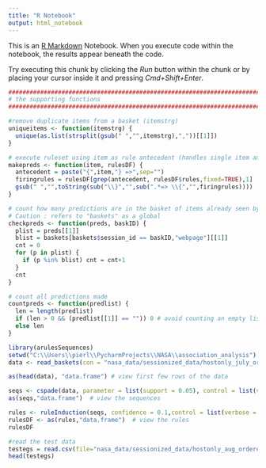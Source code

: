 ```yaml
---
title: "R Notebook"
output: html_notebook
---
```


This is an [R Markdown](http://rmarkdown.rstudio.com) Notebook. When you execute code within the notebook, the results appear beneath the code. 

Try executing this chunk by clicking the *Run* button within the chunk or by placing your cursor inside it and pressing *Cmd+Shift+Enter*. 
```r

#######################################################################
# the supporting functions
#######################################################################

#remove duplicate items from a basket (itemstrg)
uniqueitems <- function(itemstrg) {
  unique(as.list(strsplit(gsub(" ","",itemstrg),","))[[1]])
}

# execute ruleset using item as rule antecedent (handles single item antecedents only)
makepreds <- function(item, rulesDF) {
  antecedent = paste("{",item,"} =>",sep="") 
  firingrules = rulesDF[grep(antecedent, rulesDF$rules,fixed=TRUE),1]
  gsub(" ","",toString(sub("\\}","",sub(".*=> \\{","",firingrules))))
}

# count how many predictions are in the basket of items already seen by that user 
# Caution : refers to "baskets" as a global
checkpreds <- function(preds, baskID) {
  plist = preds[[1]]
  blist = baskets[baskets$session_id == baskID,"webpage"][[1]]
  cnt = 0 
  for (p in plist) {
    if (p %in% blist) cnt = cnt+1
  }
  cnt
}

# count all predictions made
countpreds <- function(predlist) {
  len = length(predlist)
  if (len > 0 && (predlist[[1]] == "")) 0 # avoid counting an empty list
  else len
}
```


```r
library(arulesSequences)
setwd("C:\\Users\\pierl\\PycharmProjects\\NASA\\association_analysis")
data <- read_baskets(con = "nasa_data/sessionized_data/hostonly_july_ordered.txt", info = c("sequenceID","eventID","SIZE"))

```


```r
as(head(data), "data.frame") # view first few rows of the data
```


```r
seqs <- cspade(data, parameter = list(support = 0.05), control = list(verbose = TRUE))
as(seqs,"data.frame")  # view the sequences

```

```r
rules <- ruleInduction(seqs, confidence = 0.1,control = list(verbose = TRUE))
rulesDF <- as(rules,"data.frame")  # view the rules
rulesDF
```


```r
#read the test data
testegs = read.csv(file="nasa_data/sessionized_data/hostonly_aug_ordered.txt"); # TODO change to csv version
head(testegs)
```

